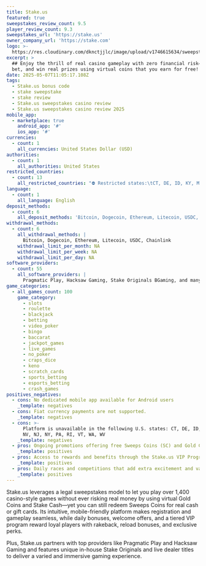 ```yaml
---
title: Stake.us
featured: true
sweepstakes_review_count: 9.5
player_review_count: 9.3
sweepstakes_url: 'https://stake.us'
owner_company_url: 'https://stake.com'
logo: >-
  https://res.cloudinary.com/dknctjjlc/image/upload/v1746615634/sweepstakes/stake_us_ihtobb.svg
excerpt: >
  ## Enjoy the thrill of real casino gameplay with zero financial risk—spin,
  bet, and win real prizes using virtual coins that you earn for free!
date: 2025-05-07T11:05:17.108Z
tags:
  - Stake.us bonus code
  - stake sweepstake
  - stake review
  - Stake.us sweepstakes casino review
  - Stake.us sweepstakes casino review 2025
mobile_app:
  - marketplace: true
    android_app: '#'
    ios_app: '#'
currencies:
  - count: 1
    all_currencies: United States Dollar (USD)
authorities:
  - count: 1
    all_authorities: United States
restricted_countries:
  - count: 13
    all_restricted_countries: "⛔️ Restricted states:\tCT, DE, ID, KY, MI, NV, NJ, NY, PA, RI, VT, WA, WV"
language:
  - count: 1
    all_language: English
deposit_methods:
  - count: 6
    all_deposit_methods: 'Bitcoin, Dogecoin, Ethereum, Litecoin, USDC, Chainlink'
withdrawal_methods:
  - count: 6
    all_withdrawal_methods: |
      Bitcoin, Dogecoin, Ethereum, Litecoin, USDC, Chainlink
    withdrawal_limit_per_month: NA
    withdrawal_limit_per_week: NA
    withdrawal_limit_per_day: NA
software_providers:
  - count: 55
    all_software_providers: |
      Pragmatic Play, Hacksaw Gaming, Stake Originals BGaming, and many more.
game_categories:
  - all_games_count: 100
    game_category:
      - slots
      - roulette
      - blackjack
      - betting
      - video_poker
      - bingo
      - baccarat
      - jackpot_games
      - live_games
      - no_poker
      - craps_dice
      - keno
      - scratch_cards
      - sports_betting
      - esports_betting
      - crash_games
positives_negatives:
  - cons: No dedicated mobile app available for Android users
    _template: negatives
  - cons: Fiat currency payments are not supported.
    _template: negatives
  - cons: >-
      Platform is unavailable in the following U.S. states: CT, DE, ID, KY, MI,
      NV, NJ, NY, PA, RI, VT, WA, WV
    _template: negatives
  - pros: Ongoing promotions offering free Sweeps Coins (SC) and Gold Coins (GC).
    _template: positives
  - pros: Access to rewards and benefits through the Stake.us VIP Program.
    _template: positives
  - pros: Daily races and competitions that add extra excitement and value.
    _template: positives
---
```


Stake.us leverages a legal sweepstakes model to let you play over 1,400 casino-style games without ever risking real money by using virtual Gold Coins and Stake Cash—yet you can still redeem Sweeps Coins for real cash or gift cards. Its intuitive, mobile-friendly platform makes registration and gameplay seamless, while daily bonuses, welcome offers, and a tiered VIP program reward loyal players with rakeback, reload bonuses, and exclusive perks. 

Plus, Stake.us partners with top providers like Pragmatic Play and Hacksaw Gaming and features unique in-house Stake Originals and live dealer titles to deliver a varied and immersive gaming experience.
